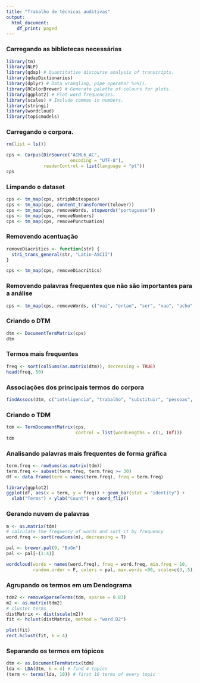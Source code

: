 ```yaml
---
title: "Trabalho de técnicas auditivas"
output:
  html_document:
    df_print: paged
---
```


### Carregando as bibliotecas necessárias
```r
library(tm)
library(NLP)
library(qdap) # Quantitative discourse analysis of transcripts.
library(qdapDictionaries)
library(dplyr) # Data wrangling, pipe operator %>%().
library(RColorBrewer) # Generate palette of colours for plots.
library(ggplot2) # Plot word frequencies.
library(scales) # Include commas in numbers.
library(stringi)
library(wordcloud)
library(topicmodels)
```

### Carregando o corpora.
```r
rm(list = ls())

cps <- Corpus(DirSource("AIML6_AC",
                        encoding = "UTF-8"),
              readerControl = list(language = "pt"))
cps
```

### Limpando o dataset
```r
cps <- tm_map(cps, stripWhitespace)
cps <- tm_map(cps, content_transformer(tolower))
cps <- tm_map(cps, removeWords, stopwords("portuguese"))
cps <- tm_map(cps, removeNumbers)
cps <- tm_map(cps, removePunctuation)
```

### Removendo acentuação
```r
removeDiacritics <- function(str) {
  stri_trans_general(str, "Latin-ASCII")
}

cps <- tm_map(cps, removeDiacritics)
```

### Removendo palavras frequentes que não são importantes para a análise
```r
cps <- tm_map(cps, removeWords, c("vai", "entao", "ser", "vao", "acho", "porque", "vez", "cada", "sim", "ter", "wer", "tao", "tem", "cada", "irao", "e", "la", "ne"))
```


### Criando o DTM
```r
dtm <- DocumentTermMatrix(cps)
dtm
```

### Termos mais frequentes
```r
freq <- sort(colSums(as.matrix(dtm)), decreasing = TRUE)
head(freq, 50)
```

### Associações dos principais termos do corpora
```r
findAssocs(dtm, c("inteligencia", "trabalho", "substituir", "pessoas", "empregos"), c(0.65, 0.65, 0.6, 0.5, 0.55))
```

### Criando o TDM
```r
tdm <- TermDocumentMatrix(cps,
                          control = list(wordLengths = c(1, Inf)))
tdm
```

### Analisando palavras mais frequentes de forma gráfica
```r
term.freq <- rowSums(as.matrix(tdm))
term.freq <- subset(term.freq, term.freq >= 30)
df <- data.frame(term = names(term.freq), freq = term.freq)

library(ggplot2)
ggplot(df, aes(x = term, y = freq)) + geom_bar(stat = "identity") +
  xlab("Terms") + ylab("Count") + coord_flip()
```

### Gerando nuvem de palavras
```r
m <- as.matrix(tdm)
# calculate the frequency of words and sort it by frequency
word.freq <- sort(rowSums(m), decreasing = T)

pal <- brewer.pal(9, "BuGn")
pal <- pal[-(1:4)]

wordcloud(words = names(word.freq), freq = word.freq, min.freq = 10,
          random.order = F, colors = pal, max.words =90, scale=c(3,.5))
```


### Agrupando os termos em um Dendograma
```r
tdm2 <- removeSparseTerms(tdm, sparse = 0.83)
m2 <- as.matrix(tdm2)
# cluster terms
distMatrix <- dist(scale(m2))
fit <- hclust(distMatrix, method = "ward.D2")

plot(fit)
rect.hclust(fit, k = 4)
```

### Separando os termos em tópicos
```r
dtm <- as.DocumentTermMatrix(tdm)
lda <- LDA(dtm, k = 4) # find 4 topics
(term <- terms(lda, 10)) # first 10 terms of every topic
```







